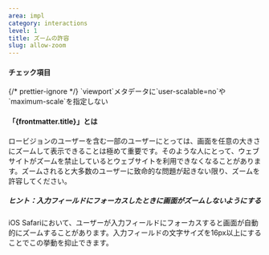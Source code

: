 ```yaml
---
area: impl
category: interactions
level: 1
title: ズームの許容
slug: allow-zoom
---
```



#### チェック項目

<Checkpoint>
  {/* prettier-ignore */}
  <span slot="title">`viewport`メタデータに`user-scalable=no`や`maximum-scale`を指定しない</span>
</Checkpoint>

#### 「{frontmatter.title}」とは

<Level level={frontmatter.level} />

ロービジョンのユーザーを含む一部のユーザーにとっては、画面を任意の大きさにズームして表示できることは極めて重要です。そのような人にとって、ウェブサイトがズームを禁止しているとウェブサイトを利用できなくなることがあります。ズームされると大多数のユーザーに致命的な問題が起きない限り、ズームを許容してください。

##### ヒント：入力フィールドにフォーカスしたときに画面がズームしないようにする

iOS Safariにおいて、ユーザーが入力フィールドにフォーカスすると画面が自動的にズームすることがあります。入力フィールドの文字サイズを16px以上にすることでこの挙動を抑止できます。


